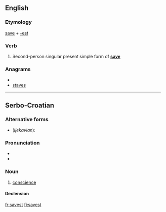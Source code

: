 ==English==

===Etymology===
[[save]] + [[-est]]

===Verb===
{{infl|en|verb form}}

# {{archaic}} Second-person singular present simple form of '''[[save]]'''

===Anagrams===
* {{alphagram|aesstv}}
* [[staves#English|staves]]

----

==Serbo-Croatian==

===Alternative forms===
* (''Ijekavian''): {{l|sh|savjest|sávjest}}

===Pronunciation===
* {{IPA|/sǎːʋest/|lang=sh}}
* {{hyphenation|sa|vest}}

===Noun===
{{sh-noun|g=f|head=sávest|r|савест|са́вест}}

# [[conscience]]

====Declension====
{{sh-decl-noun
|savest|savesti
|savesti|savesti
|savesti|savestima
|savest|savesti
|savesti|savesti
|savesti|savestima
|savešću / savesti|savestima
}}

[[fr:savest]]
[[fi:savest]]